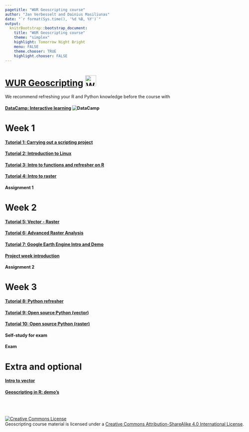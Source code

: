 ```yaml
---
pagetitle: "WUR Geoscripting course"
author: "Jan Verbesselt and Dainius Masiliunas"
date: "`r format(Sys.time(), '%d %B, %Y')`"
output:
  knitrBootstrap::bootstrap_document:
    title: "WUR Geoscripting course"
    theme: "simplex"
    highlight: Tomorrow Night Bright
    menu: FALSE
    theme.chooser: TRUE
    highlight.chooser: FALSE
---
```


<style type="text/css">
body {max-width: none;}
a:visited {color: #91170a;}
</style>

# [WUR Geoscripting](https://geoscripting-wur.github.io/) <img src="https://www.wur.nl/upload/854757ab-168f-46d7-b415-f8b501eebaa5_WUR_RGB_standard_2021-site.svg" alt="WUR logo" style="height: 35px;"/>

We recommend refreshing your R and Python knowledge before the course with

#### [DataCamp: Interactive learning ](https://www.datacamp.com/) ![DataCamp](figs/datacamp.svg)


# Week 1

#### [Tutorial 1: Carrying out a scripting project](https://geoscripting-wur.github.io/RProjectManagement)
#### [Tutorial 2: Introduction to Linux](https://geoscripting-wur.github.io/Intro2Linux)
#### [Tutorial 3: Intro to functions and refresher on R](https://geoscripting-wur.github.io/Scripting4GeoIntro/)
#### [Tutorial 4: Intro to raster](https://geoscripting-wur.github.io/IntroToRaster)
#### Assignment 1

# Week 2

#### [Tutorial 5: Vector - Raster](https://geoscripting-wur.github.io/VectorRaster/)
#### [Tutorial 6: Advanced Raster Analysis](https://geoscripting-wur.github.io/AdvancedRasterAnalysis/)
#### [Tutorial 7: Google Earth Engine Intro and Demo](https://geoscripting-wur.github.io/Earth_Engine/)
#### [Project week introduction](https://geoscripting-wur.github.io/ProjectIntro/)
#### Assignment 2

# Week 3

#### [Tutorial 8: Python refresher](https://geoscripting-wur.github.io/PythonRefresher/)
#### [Tutorial 9: Open source Python (vector)](https://geoscripting-wur.github.io/PythonVector/)
#### [Tutorial 10: Open source Python (raster)](https://geoscripting-wur.github.io/PythonRaster/)
#### Self-study for exam
#### Exam
<!-- #### [Tutorial 14: Web harvesting; dealing with twitter data via Python](https://geoscripting-wur.github.io/PythonTwitter/) -->
<!-- #### [Tutorial 15: Webmapping demo](nens.html) -->

# Extra and optional
#### [Intro to vector](https://geoscripting-wur.github.io/IntroToVector/)
#### [Geoscripting in R: demo's](https://geoscripting-wur.github.io/Scripting4Geo/)

<br /><br /><br /><a rel="license" href="http://creativecommons.org/licenses/by-sa/4.0/"><img alt="Creative Commons License" style="border-width:0" src="https://i.creativecommons.org/l/by-sa/4.0/88x31.png" /></a><br /><span xmlns:dct="http://purl.org/dc/terms/" href="http://purl.org/dc/dcmitype/Text" property="dct:title" rel="dct:type">Geoscripting course material</span> is licensed under a <a rel="license" href="http://creativecommons.org/licenses/by-sa/4.0/">Creative Commons Attribution-ShareAlike 4.0 International License</a>.
